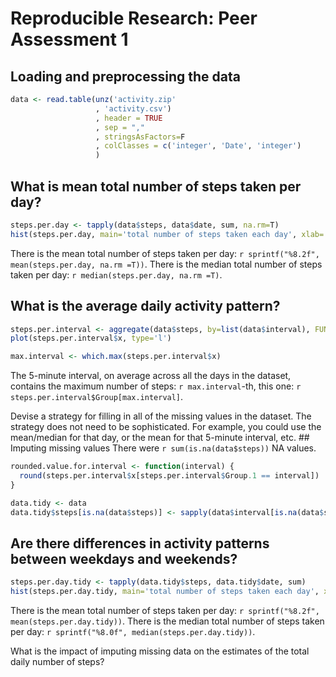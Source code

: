 # Reproducible Research: Peer Assessment 1


## Loading and preprocessing the data
```{r}
data <- read.table(unz('activity.zip'
                   , 'activity.csv')
                   , header = TRUE
                   , sep = ","
                   , stringsAsFactors=F
                   , colClasses = c('integer', 'Date', 'integer')
                   )
```


## What is mean total number of steps taken per day?
```{r}
steps.per.day <- tapply(data$steps, data$date, sum, na.rm=T)
hist(steps.per.day, main='total number of steps taken each day', xlab='steps per day')
```
There is the mean total number of steps taken per day: `r sprintf("%8.2f", mean(steps.per.day, na.rm =T))`.
There is the median total number of steps taken per day: `r median(steps.per.day, na.rm =T)`.


## What is the average daily activity pattern?
```{r}
steps.per.interval <- aggregate(data$steps, by=list(data$interval), FUN=mean, na.rm=T)
plot(steps.per.interval$x, type='l')

max.interval <- which.max(steps.per.interval$x)

```

The 5-minute interval, on average across all the days in the dataset,
contains the maximum number of steps: `r max.interval`-th, this one:  `r steps.per.interval$Group[max.interval]`.

Devise a strategy for filling in all of the missing values in the dataset. The
strategy does not need to be sophisticated. For example, you could use
the mean/median for that day, or the mean for that 5-minute interval, etc.
## Imputing missing values
There were `r sum(is.na(data$steps))` NA values.

```{r}
rounded.value.for.interval <- function(interval) {
  round(steps.per.interval$x[steps.per.interval$Group.1 == interval])
}

data.tidy <- data
data.tidy$steps[is.na(data$steps)] <- sapply(data$interval[is.na(data$steps)], rounded.value.for.interval)
```


## Are there differences in activity patterns between weekdays and weekends?
```{r}
steps.per.day.tidy <- tapply(data.tidy$steps, data.tidy$date, sum)
hist(steps.per.day.tidy, main='total number of steps taken each day', xlab='steps per day1')

```
There is the mean total number of steps taken per day: `r sprintf("%8.2f", mean(steps.per.day.tidy))`.
There is the median total number of steps taken per day: `r sprintf("%8.0f", median(steps.per.day.tidy))`.

What is the impact of imputing missing data on the estimates of the total
daily number of steps?

